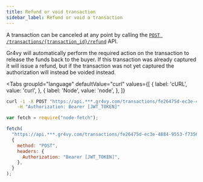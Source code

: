 ```yaml
---
title: Refund or void transaction
sidebar_label: Refund or void a transaction
---
```



A transaction can be canceled at any point by calling the
[`POST /transactions/{transaction_id}/refund`](/reference#operation/refund-transaction)
API.

Gr4vy will automatically perform the required action on the transaction to
release the funds back to the buyer. If this transaction was already captured it
will issue a refund, but if the transaction was not yet captured the
authorization will instead be voided instead.

<Tabs
  groupId="language"
  defaultValue="curl"
  values={[
    { label: 'cURL', value: 'curl', },
    { label: 'Node', value: 'node', },
  ]}
>
  <TabItem value="curl">

```bash {7}
curl -i -X POST "https://api.***.gr4vy.com/transactions/fe26475d-ec3e-4884-9553-f7356683f7f9/refund" \
    -H "Authorization: Bearer [JWT_TOKEN]"
```

  </TabItem>
  <TabItem value="node">

```js
var fetch = require("node-fetch");

fetch(
  "https://api.***.gr4vy.com/transactions/fe26475d-ec3e-4884-9553-f7356683f7f9/refund",
  {
    method: "POST",
    headers: {
      Authorization: "Bearer [JWT_TOKEN]",
    },
  }
);
```

</TabItem>
</Tabs>
